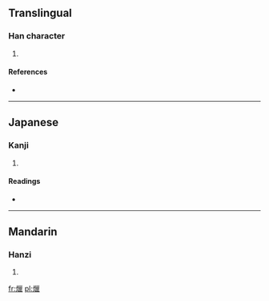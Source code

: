 ==Translingual==

===Han character===
{{Han char|rn=86|rad=火|as=15|sn=19|four=|canj=火女女女 (FVVV)}}

# {{defn|Han|sort=火15}}

====References====
* {{Han ref|kx=0686.200|dkj=19544|dj=1099.070|hdz=32246.120|uh=7209|ud=29193}}

----

==Japanese==

===Kanji===
{{ja-kanji|grade=|rs=火15}}

# {{defn|Japanese|sort=火15}}

====Readings====
* {{ja-readings|on=[[ろう]] (rō), [[りょう]] (ryō)|kun=}}

----

==Mandarin==

===Hanzi===
{{cmn-hanzi|pin=[[là]] ([[la4]])|wg=la<sup>4</sup>}}

# {{defn|Mandarin|sort=火15}}

[[fr:爉]]
[[pl:爉]]